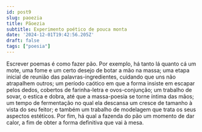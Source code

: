 ```yaml
---
id: post9
slug: paoezia
title: Pãoezia
subtitle: Experimento poético de pouca monta
date: '2024-12-01T19:42:56.205Z'
draft: false
tags: ["poesia"]
---
```


Escrever poemas é como fazer pão. Por exemplo,
há tanto lá quanto cá um mote,
uma fome e um certo desejo de botar a mão na massa;
uma etapa inicial de reunião das palavras-ingredientes,
cuidando que uns não atrapalhem outros; 
um período caótico em que a forma insiste em escapar pelos dedos,
cobertos de farinha-letra e ovos-conjunção;
um trabalho de sovar, o estica e dobra,
até que a massa-poesia se torne íntima das mãos;
um tempo de fermentação no qual ela descansa
um cresce de tamanho à vista do seu feitor;
e também um trabalho de modelagem que trata os seus aspectos estéticos.
Por fim, há qual a fazenda do pão um momento de dar calor,
a fim de obter a forma definitiva que vai à mesa.
